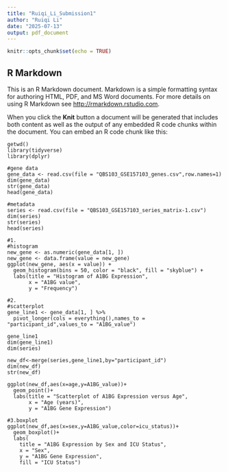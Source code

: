 ```yaml
---
title: "Ruiqi_Li_Submission1"
author: "Ruiqi Li"
date: "2025-07-13"
output: pdf_document
---
```


```r
knitr::opts_chunk$set(echo = TRUE)
```

## R Markdown

This is an R Markdown document. Markdown is a simple formatting syntax for authoring HTML, PDF, and MS Word documents. For more details on using R Markdown see <http://rmarkdown.rstudio.com>.

When you click the **Knit** button a document will be generated that includes both content as well as the output of any embedded R code chunks within the document. You can embed an R code chunk like this:

```rr
getwd()
library(tidyverse)
library(dplyr)

#gene data
gene_data <- read.csv(file = "QBS103_GSE157103_genes.csv",row.names=1)
dim(gene_data)
str(gene_data)
head(gene_data)

#metadata
series <- read.csv(file = "QBS103_GSE157103_series_matrix-1.csv")
dim(series)
str(series)
head(series)

#1.
#histogram
new_gene <- as.numeric(gene_data[1, ])
new_gene <- data.frame(value = new_gene)
ggplot(new_gene, aes(x = value)) +
  geom_histogram(bins = 50, color = "black", fill = "skyblue") +
  labs(title = "Histogram of A1BG Expression",
       x = "A1BG value",
       y = "Frequency")

#2.
#scatterplot
gene_line1 <- gene_data[1, ] %>% 
  pivot_longer(cols = everything(),names_to = "participant_id",values_to = "A1BG_value")

gene_line1
dim(gene_line1)
dim(series)

new_df<-merge(series,gene_line1,by="participant_id")
dim(new_df)
str(new_df)

ggplot(new_df,aes(x=age,y=A1BG_value))+
  geom_point()+
  labs(title = "Scatterplot of A1BG Expression versus Age",
       x = "Age (years)",
       y = "A1BG Gene Expression")

#3.boxplot
ggplot(new_df,aes(x=sex,y=A1BG_value,color=icu_status))+
  geom_boxplot()+
  labs(
    title = "A1BG Expression by Sex and ICU Status",
    x = "Sex",
    y = "A1BG Gene Expression",
    fill = "ICU Status")
```
